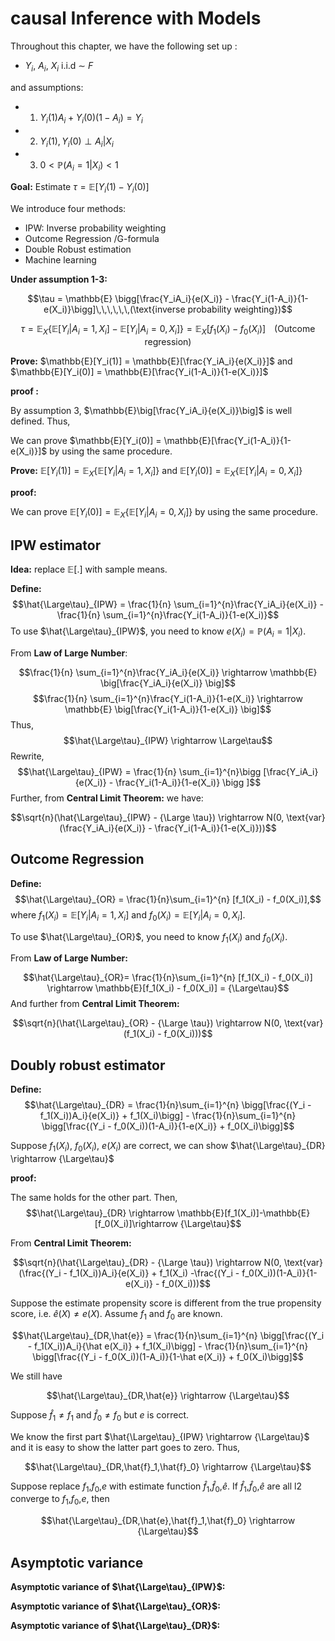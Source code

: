 # causal Inference with Models {#models}

Throughout this chapter, we have the following set up :

- $Y_i$, $A_i$, $X_i$ i.i.d $\sim$ $F$

and assumptions:

- 1. $Y_{i}(1)A_i + Y_{i}(0)(1-A_i) = Y_i$
- 2. $Y_{i}(1),Y_{i}(0) \perp A_i | X_i$
- 3. $0 < \mathbb{P}(A_i = 1 | X_i) < 1$

**Goal:** Estimate $\tau = \mathbb{E}[Y_i(1) - Y_i(0)]$

We introduce four methods:

- IPW: Inverse probability weighting 
- Outcome Regression /G-formula
- Double Robust estimation
- Machine learning

**Under assumption 1-3:**

$$\tau = \mathbb{E} \bigg[\frac{Y_iA_i}{e(X_i)} - \frac{Y_i(1-A_i)}{1-e(X_i)}\bigg]\,\,\,\,\,\,(\text{inverse probability weighting})$$

$$\tau = \mathbb{E}_X \big\{ \mathbb{E} \big[ Y_i|A_i=1,X_i\big] - \mathbb{E} 
\big[ Y_i|A_i=0,X_i\big]\big\} = \mathbb{E}_X\big[f_1(X_i) - f_0(X_i)\big]
\,\,\,\,\,\,(\text{Outcome regression})$$

**Prove:** $\mathbb{E}[Y_i(1)] = \mathbb{E}[\frac{Y_iA_i}{e(X_i)}]$ and $\mathbb{E}[Y_i(0)] = \mathbb{E}[\frac{Y_i(1-A_i)}{1-e(X_i)}]$

**proof :**

By assumption 3, $\mathbb{E}\big[\frac{Y_iA_i}{e(X_i)}\big]$ is well defined. Thus,

\begin{align*}

\mathbb{E}\big[\frac{Y_iA_i}{e(X_i)}\big] &=\mathbb{E}_X \big\{
\mathbb{E}\big[\frac{Y_iA_i}{e(X_i)} | X_i\big] \big\} \\
&= \mathbb{E}_X \big\{ \frac{1}{e(X_i)} \mathbb{E} \big[ Y_iA_i | X_i\big] \big\} \\
&= \mathbb{E}_X \big\{ \frac{1}{e(X_i)} \mathbb{E} \big[ (Y_{i}(1)A_i + Y_{i}(0)(1-A_i))A_i | X_i\big] \big\} \\
&= \mathbb{E}_X \big\{ \frac{1}{e(X_i)} \mathbb{E} \big[ Y_i(1)A_i | X_i\big] \big\} \\
&= \mathbb{E}_X \big\{ \frac{1}{e(X_i)} \mathbb{E} \big[ Y_i(1) | X_i\big] \mathbb{E} \big[ A_i | X_i\big] \big\} \\
&= \mathbb{E}_X \big\{ \mathbb{E} \big[ Y_i(1) | X_i\big] \big\} \\
&= \mathbb{E}[Y_i(1)]
\end{align*}

We can prove $\mathbb{E}[Y_i(0)] = \mathbb{E}[\frac{Y_i(1-A_i)}{1-e(X_i)}]$ by using the same procedure.

**Prove:** $\mathbb{E}[Y_i(1)]=\mathbb{E}_X\{ \mathbb{E}[Y_i | A_i=1, X_i] \}$ and $\mathbb{E}[Y_i(0)]=\mathbb{E}_X\{ \mathbb{E}[Y_i | A_i=0, X_i] \}$

**proof:** 
\begin{align*}
\mathbb{E}_X\{ \mathbb{E}[Y_i | A_i=1, X_i] \} &= \mathbb{E}_X\{ \mathbb{E}[Y_{i}(1)A_i + Y_{i}(0)(1-A_i) | A_i=1, X_i] \} \\
&= \mathbb{E}_X\{ \mathbb{E}[Y_{i}(1) | A_i=1, X_i] \} \\
&= \mathbb{E}_X\{ \mathbb{E}[Y_{i}(1) |X_i] \} \\
&= \mathbb{E}[Y_{i}(1)]
\end{align*}

We can prove $\mathbb{E}[Y_i(0)]=\mathbb{E}_X\{ \mathbb{E}[Y_i | A_i=0, X_i] \}$ by using the same procedure.

## IPW estimator

**Idea:** replace $\mathbb{E}[.]$ with sample means.

**Define:**
$$\hat{\Large\tau}_{IPW} = \frac{1}{n} \sum_{i=1}^{n}\frac{Y_iA_i}{e(X_i)} - \frac{1}{n} \sum_{i=1}^{n}\frac{Y_i(1-A_i)}{1-e(X_i)}$$
To use $\hat{\Large\tau}_{IPW}$, you need to know $e(X_i) = \mathbb{P}(A_i=1 |X_i)$. 

From **Law of Large Number**:

$$\frac{1}{n} \sum_{i=1}^{n}\frac{Y_iA_i}{e(X_i)} \rightarrow \mathbb{E} \big[\frac{Y_iA_i}{e(X_i)} \big]$$
$$\frac{1}{n} \sum_{i=1}^{n}\frac{Y_i(1-A_i)}{1-e(X_i)} \rightarrow \mathbb{E} \big[\frac{Y_i(1-A_i)}{1-e(X_i)} \big]$$
Thus, 
$$\hat{\Large\tau}_{IPW} \rightarrow \Large\tau$$
Rewrite,
$$\hat{\Large\tau}_{IPW} = \frac{1}{n} \sum_{i=1}^{n}\bigg [\frac{Y_iA_i}{e(X_i)} - \frac{Y_i(1-A_i)}{1-e(X_i)} \bigg ]$$
Further, from **Central Limit Theorem:** we have:

$$\sqrt{n}(\hat{\Large\tau}_{IPW} - {\Large \tau}) \rightarrow N(0, \text{var}(\frac{Y_iA_i}{e(X_i)} - \frac{Y_i(1-A_i)}{1-e(X_i)}))$$

## Outcome Regression

**Define:**
$$\hat{\Large\tau}_{OR} = \frac{1}{n}\sum_{i=1}^{n} [f_1(X_i) - f_0(X_i)],$$
where $f_1(X_i) = \mathbb{E} \big[ Y_i|A_i=1,X_i\big]$ and $f_0(X_i) = \mathbb{E} \big[ Y_i|A_i=0,X_i\big]$.

To use $\hat{\Large\tau}_{OR}$, you need to know $f_1(X_i)$ and $f_0(X_i)$.

From **Law of Large Number:**

$$\hat{\Large\tau}_{OR}= \frac{1}{n}\sum_{i=1}^{n} [f_1(X_i) - f_0(X_i)] \rightarrow \mathbb{E}[f_1(X_i) - f_0(X_i)] = {\Large\tau}$$
And further from **Central Limit Theorem:**

$$\sqrt{n}(\hat{\Large\tau}_{OR} - {\Large \tau}) \rightarrow N(0, \text{var}(f_1(X_i) - f_0(X_i)))$$

## Doubly robust estimator

**Define:**
$$\hat{\Large\tau}_{DR} = \frac{1}{n}\sum_{i=1}^{n} \bigg[\frac{(Y_i - f_1(X_i))A_i}{e(X_i)} + f_1(X_i)\bigg] - \frac{1}{n}\sum_{i=1}^{n} \bigg[\frac{(Y_i - f_0(X_i))(1-A_i)}{1-e(X_i)} + f_0(X_i)\bigg]$$

Suppose $f_1(X_i)$, $f_0(X_i)$, $e(X_i)$ are correct, we can show $\hat{\Large\tau}_{DR} \rightarrow {\Large\tau}$


**proof:**

\begin{align*}
\mathbb{E} \bigg[  \frac{(Y_i - f_1(X_i))A_i}{e(X_i)}\bigg] &= \mathbb{E}_X \bigg\{\mathbb{E} \bigg[  \frac{(Y_i - f_1(X_i))A_i}{e(X_i)}|X_i\bigg] \bigg\} \\
&= \mathbb{E}_X \bigg\{ \frac{1}{e(X_i)} (\mathbb{E}[Y_iA_i|X_i] - \mathbb{E}[f_1(X_i)A_i|X_i])  \bigg\} \\
&= \mathbb{E}_X \bigg\{ \frac{1}{e(X_i)} (\mathbb{E}[Y_i|A_1 = 1, X_i] \mathbb{P}(A_i=1|X_i) - f_1(X_i)\mathbb{E}[A_i|X_i])  \bigg\} \\
&=0
\end{align*}

The same holds for the other part. Then,
$$\hat{\Large\tau}_{DR} \rightarrow \mathbb{E}[f_1(X_i)]-\mathbb{E}[f_0(X_i)]\rightarrow {\Large\tau}$$

From **Central Limit Theorem:**

$$\sqrt{n}(\hat{\Large\tau}_{DR} - {\Large \tau}) \rightarrow N(0, \text{var}(\frac{(Y_i - f_1(X_i))A_i}{e(X_i)} + f_1(X_i) -\frac{(Y_i - f_0(X_i))(1-A_i)}{1-e(X_i)} - f_0(X_i)))$$


Suppose the estimate propensity score is different from the true propensity score, i.e. $\hat{e}(X) \neq e(X)$. Assume $f_1$ and $f_0$ are known.

$$\hat{\Large\tau}_{DR,\hat{e}} = \frac{1}{n}\sum_{i=1}^{n} \bigg[\frac{(Y_i - f_1(X_i))A_i}{\hat e(X_i)} + f_1(X_i)\bigg] - \frac{1}{n}\sum_{i=1}^{n} \bigg[\frac{(Y_i - f_0(X_i))(1-A_i)}{1-\hat e(X_i)} + f_0(X_i)\bigg]$$

We still have 

$$\hat{\Large\tau}_{DR,\hat{e}} \rightarrow {\Large\tau}$$

Suppose $\hat f_1 \neq f_1$ and $\hat f_0 \neq f_0$ but $e$ is correct.

\begin{align*}
\hat{\Large\tau}_{DR,\hat{f}_1,\hat{f}_0} &= \frac{1}{n}\sum_{i=1}^{n} \bigg[\frac{(Y_i - \hat f_1(X_i))A_i}{ e(X_i)} + \hat f_1(X_i)\bigg] - \frac{1}{n}\sum_{i=1}^{n} \bigg[\frac{(Y_i - \hat f_0(X_i))(1-A_i)}{1-e(X_i)} + \hat f_0(X_i)\bigg] \\
&= \frac{1}{n} \sum_{i=1}^{n} \bigg(\frac{Y_iA_i}{e(X_i)} - \frac{Y_i(1-A_i)}{1-e(X_i)}\bigg) + \frac{1}{n} \sum_{i=1}^{n} \bigg(\hat f_1(X_i) - \frac{\hat f_1(X_i)A_i}{e(X_i)} - \hat f_0(X_i) - \frac{\hat f_0(X_i)A_i}{1-e(X_i)}\bigg)\\ 
&= \hat{\Large\tau}_{IPW} + \frac{1}{n} \sum_{i=1}^{n} \bigg(\hat f_1(X_i) - \frac{\hat f_1(X_i)A_i}{e(X_i)} - \hat f_0(X_i) - \frac{\hat f_0(X_i)A_i}{1-e(X_i)}\bigg)
\end{align*}

We know the first part $\hat{\Large\tau}_{IPW} \rightarrow {\Large\tau}$ and it is easy to show the latter part goes to zero. Thus,

$$\hat{\Large\tau}_{DR,\hat{f}_1,\hat{f}_0} \rightarrow {\Large\tau}$$

Suppose replace $f_1$,$f_0$,$e$ with estimate function $\hat f_1$,$\hat f_0$,$\hat e$. If $\hat f_1$,$\hat f_0$,$\hat e$ are all l2 converge to $f_1$,$f_0$,$e$, then 

$$\hat{\Large\tau}_{DR,\hat{e},\hat{f}_1,\hat{f}_0} \rightarrow {\Large\tau}$$

## Asymptotic variance

**Asymptotic variance of $\hat{\Large\tau}_{IPW}$:**

\begin{align*}
\text{Var} \bigg[\frac{Y_iA_i}{e(X_i)} - \frac{Y_i(1-A_i)}{1-e(X_i)}\bigg] &= \mathbb{E}\bigg[\frac{Y_iA_i}{e(X_i)} - \frac{Y_i(1-A_i)}{1-e(X_i)}\bigg]^2 - \bigg(\mathbb{E}\bigg[\frac{Y_iA_i}{e(X_i)} - \frac{Y_i(1-A_i)}{1-e(X_i)}\bigg]\bigg)^2\\
&= \mathbb{E}\bigg[\frac{Y_iA_i}{e(X_i)} - \frac{Y_i(1-A_i)}{1-e(X_i)}\bigg]^2 - \tau^2 \\
&= \mathbb{E}\bigg[ \frac{Y_i^2A_i^2}{e(X_i)^2} - 2\frac{Y_iA_iY_i(1-A_i)}{e(X_i)(1-e(X_i))}+ \frac{Y_i^2(1-A_i)^2}{[1-e(X_i)]^2}\bigg] - \tau^2 \\
&= \mathbb{E}\bigg[ \frac{Y_i^2A_i}{e(X_i)^2} + \frac{Y_i^2(1-A_i)}{[1-e(X_i)]^2}\bigg] - \tau^2 \\
&= \mathbb{E}\bigg[ \frac{(Y_{i}(1)A_i + Y_{i}(0)(1-A_i))^2A_i}{e(X_i)^2} \\
&\,\,\,\,\,\,+ \frac{(Y_{i}(1)A_i + Y_{i}(0)(1-A_i))^2(1-A_i)}{[1-e(X_i)]^2}\bigg] - \tau^2 \\
&= \mathbb{E}\bigg[ \frac{Y_i(1)^2A_i}{e(X_i)^2} + \frac{Y_i(0)^2(1-A_i)}{[1-e(X_i)]^2}\bigg] - \tau^2 \\
&= \mathbb{E}\bigg\{\mathbb{E}\bigg[ \frac{Y_i(1)^2A_i}{e(X_i)^2} + \frac{Y_i(0)^2(1-A_i)}{[1-e(X_i)]^2}| X_i\bigg] \bigg\}- \tau^2 \\
&= \mathbb{E}\bigg[ \frac{Y_i(1)^2}{e(X_i)} + \frac{Y_i(0)^2}{1-e(X_i)}\bigg] - \tau^2
\end{align*}

**Asymptotic variance of $\hat{\Large\tau}_{OR}$:**

\begin{align*}
\text{Var}(f_1(X_i) - f_0(X_i)) &= \mathbb{E}[f_1(X_i) - f_0(X_i)]^2 - [\mathbb{E}(f_1(X_i) - f_0(X_i))]^2\\
&=\mathbb{E}[f_1(X_i) - f_0(X_i)]^2 - \tau^2
\end{align*}

**Asymptotic variance of $\hat{\Large\tau}_{DR}$:**

\begin{align*}
&\text{Var}\bigg[ \frac{(Y_i - f_1(X_i))A_i}{e(X_i)} + f_1(X_i) -\frac{(Y_i - f_0(X_i))(1-A_i)}{1-e(X_i)} - f_0(X_i)\bigg] \\
&= \mathbb{E}\bigg[ \frac{(Y_i - f_1(X_i))A_i}{e(X_i)} + f_1(X_i) -\frac{(Y_i - f_0(X_i))(1-A_i)}{1-e(X_i)} - f_0(X_i) - \tau\bigg]^2 \\
&=\mathbb{E} \bigg\{  \bigg[\frac{(Y_i - f_1(X_i))A_i}{e(X_i)}- \frac{(Y_i - f_0(X_i))(1-A_i)}{1-e(X_i)}\bigg]^2 \\
&\,\,\,\,\,\,+ 2\bigg[\frac{(Y_i - f_1(X_i))A_i}{e(X_i)}- \frac{(Y_i - f_0(X_i))(1-A_i)}{1-e(X_i)}\bigg]\bigg[f_1(X_i) - f_0(X_i) - tau\bigg]\\
&\,\,\,\,\,\,+ \bigg[f_1(X_i) - f_0(X_i) - tau\bigg]^2 \bigg\} \\
&=\mathbb{E} \bigg\{  \bigg[\frac{(Y_i - f_1(X_i))A_i}{e(X_i)}- \frac{(Y_i - f_0(X_i))(1-A_i)}{1-e(X_i)}\bigg]^2 \\
&\,\,\,\,\,\,+ \bigg[f_1(X_i) - f_0(X_i) - tau\bigg]^2 \bigg\} \\
&= \mathbb{E}\left[\frac{\left(Y_{i}(1)-\mathbb{E}\left[Y_{i}(1) | X_{i}\right]\right)^{2}}{e\left(X_{i}\right)}+\frac{\left(Y_{i}(0)-\mathbb{E}\left[Y_{i}(0) | X_{i}\right]\right)^{2}}{1-e\left(X_{i}\right)}+\left(f_{1}\left(X_{i}\right)-f_{0}\left(X_{i}\right)-\tau\right)^{2}\right]
\end{align*}

















